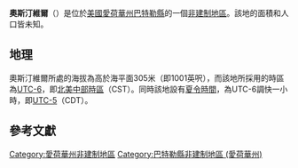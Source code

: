 {{noteTA
|G1=USState
|G2=地名
|G3=Unit
}}
{{Infobox settlement
|official_name            = 奧斯汀維爾
|native_name = Austinville
|settlement_type          = [[非建制地區|非建制地區]]
|image_skyline            = Austinville iowa bank.jpg
|imagesize                = 250px
|image_map                = 
|mapsize                  = 
|pushpin_map              = USA Iowa
|pushpin_label            = 奧斯汀維爾
|pushpin_label_position   = top
|pushpin_map_caption      = 奧斯汀維爾在愛荷華州的位置
|subdivision_type         = [[世界政區索引|國家]]
|subdivision_type1        = [[美国州份|州份]]
|subdivision_type2        = [[愛荷華州行政区划|縣]]
|subdivision_name         = [[美国|美国]]
|subdivision_name1        = [[愛荷華州|愛荷華州]]
|subdivision_name2        = [[巴特勒縣_(愛荷華州)|巴特勒縣]]
|elevation_ft             = 1001
|elevation_m              = 305
|area_total_km2           = 
|area_total_sq_mi         = 
|area_land_km2            = 
|area_land_sq_mi          = 
|area_water_km2           = 
|area_water_sq_mi         = 
|population_as_of         = 2010
|population_footnotes     = 
|population_total         = 
|population_metro         = 
|population_density_km2   = auto
|population_density_sq_mi = auto
|timezone                 = [[北美中部时区|北美中部时区]]
|utc_offset               = -6
|coordinates              = {{coord|42|35|09|N|92|57|26|W|display=inline,title}}
| coor_pinpoint           = 
| coordinates_footnotes   = 
|timezone_DST             = CDT
|utc_offset_DST           = -5
|postal_code_type         = [[美國郵區編號|郵區編號]]
|postal_code              = 50608
|area_code                = {{link-en|电话区号319|Area code 319|319}}
|blank_name = [[地名信息系统|GNIS ID]]
|blank_info = 454287<ref name="GNIS">{{cite gnis|454287|Austinville}}</ref>
}}
'''奧斯汀維爾'''（{{lang-en|Austinville}}）是位於[[美國|美國]][[愛荷華州|愛荷華州]][[巴特勒縣_(愛荷華州)|巴特勒縣]]的一個[[非建制地區|非建制地區]]。該地的面積和人口皆未知。

== 地理 ==
奧斯汀維爾所處的海拔為高於海平面305米（即1001英呎），而該地所採用的時區為[[UTC-6|UTC-6]]，即[[北美中部時區|北美中部時區]]（CST）。同時該地設有[[夏令時間|夏令時間]]，為UTC-6調快一小時，即[[UTC-5|UTC-5]]（CDT）。

== 參考文獻 ==
{{reflist}}

{{巴特勒縣 (愛荷華州)}}

{{DEFAULTSORT:Austinville}}
[[Category:愛荷華州非建制地區|Category:愛荷華州非建制地區]]
[[Category:巴特勒縣非建制地區_(愛荷華州)|Category:巴特勒縣非建制地區 (愛荷華州)]]

{{Iowa-geo-stub}}